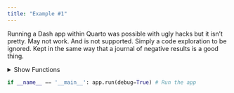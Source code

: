 ```yaml
---
title: "Example #1"
---
```


Running a Dash app within Quarto was possible with ugly hacks but it isn't pretty. May not work. And is not supported. Simply a code exploration to be ignored. Kept in the same way that a journal of negative results is a good thing.

<details>

<summary>Show Functions</summary>

```python
# Import packages
from dash import Dash, html, dash_table, dcc, callback, Output, Input
import pandas as pd
import plotly.express as px

# Incorporate data
#df = pd.read_csv('https://raw.githubusercontent.com/plotly/datasets/master/gapminder2007.csv')

# Initialize the app
app = Dash(__name__)

# App layout
app.layout = html.Div([
    html.Div(children='My First App with Data, Graph, and Controls'),
    html.Hr(),
    dcc.RadioItems(options=['pop', 'lifeExp', 'gdpPercap'], value='lifeExp', id='controls-and-radio-item'),
    dash_table.DataTable(data=pd.read_csv('https://raw.githubusercontent.com/plotly/datasets/master/gapminder2007.csv').to_dict('records'), page_size=6),
    dcc.Graph(figure={}, id='controls-and-graph')
])

# Add controls to build the interaction
@callback(
    Output(component_id='controls-and-graph', component_property='figure'),
    Input(component_id='controls-and-radio-item', component_property='value')
)
def update_graph(col_chosen):
    import plotly.express as px
    import pandas as pd
    fig = px.histogram(pd.read_csv('https://raw.githubusercontent.com/plotly/datasets/master/gapminder2007.csv').to_dict('records'), x='continent', y=col_chosen, histfunc='avg')
    return fig

```

</details>

```python
if __name__ == '__main__': app.run(debug=True) # Run the app
```
